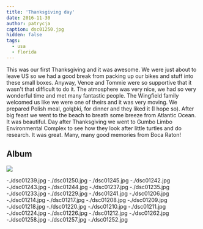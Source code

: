 ```yaml
---
title: 'Thanksgiving day'
date: 2016-11-30
author: patrycja
caption: dsc01250.jpg
hidden: false
tags:
  - usa
  - florida
---
```


This was our first Thanksgiving and it was awesome. We were just about to leave US so we had a good break from packing up our bikes and stuff into these small boxes. Anyway, Vence and Tommie were so supportive that it wasn't that difficult to do it. The atmosphere was very nice, we had so very wonderful time and met many fantastic people. The Wingfield family welcomed us like we were one of theirs and it was very moving. We prepared Polish meal, gołąbki, for dinner and they liked it (I hope so). After big feast we went to the beach to breath some breeze from Atlantic Ocean. It was beautiful. Day after Thanksgiving we went to Gumbo Limbo Environmental Complex to see how they look after little turtles and do research. It was great. Many, many good memories from Boca Raton!

## Album

![](./dsc01238.jpg)

<grid>
  -./dsc01239.jpg -./dsc01250.jpg -./dsc01245.jpg -./dsc01242.jpg
  -./dsc01243.jpg -./dsc01244.jpg -./dsc01237.jpg -./dsc01235.jpg
  -./dsc01233.jpg -./dsc01229.jpg -./dsc01241.jpg -./dsc01206.jpg
  -./dsc01214.jpg -./dsc01217.jpg -./dsc01208.jpg -./dsc01209.jpg
  -./dsc01218.jpg -./dsc01220.jpg -./dsc01210.jpg -./dsc01211.jpg
  -./dsc01224.jpg -./dsc01226.jpg -./dsc01212.jpg -./dsc01262.jpg
  -./dsc01258.jpg -./dsc01257.jpg -./dsc01252.jpg
</grid>
